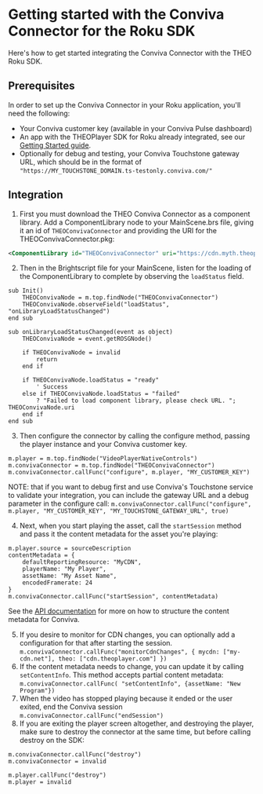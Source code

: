 # Getting started with the Conviva Connector for the Roku SDK

Here's how to get started integrating the Conviva Connector with the THEO Roku SDK.

## Prerequisites

In order to set up the Conviva Connector in your Roku application, you'll need the following:

- Your Conviva customer key (available in your Conviva Pulse dashboard)
- An app with the THEOPlayer SDK for Roku already integrated, see our [Getting Started guide](https://www.theoplayer.com/docs/theoplayer/getting-started/sdks/roku/getting-started/).
- Optionally for debug and testing, your Conviva Touchstone gateway URL, which should be in the format of `"https://MY_TOUCHSTONE_DOMAIN.ts-testonly.conviva.com/"`

## Integration

1. First you must download the THEO Conviva Connector as a component library. Add a ComponentLibrary node to your MainScene.brs file, giving it an id of `THEOConvivaConnector` and providing the URI for the THEOConvivaConnector.pkg:

```xml
<ComponentLibrary id="THEOConvivaConnector" uri="https://cdn.myth.theoplayer.com/roku/1.5.0/THEOConvivaConnector.pkg" />
```

2. Then in the Brightscript file for your MainScene, listen for the loading of the ComponentLibrary to complete by observing the `loadStatus` field.

```brightscript
sub Init()
    THEOConvivaNode = m.top.findNode("THEOConvivaConnector")
    THEOConvivaNode.observeField("loadStatus", "onLibraryLoadStatusChanged")
end sub

sub onLibraryLoadStatusChanged(event as object)
    THEOConvivaNode = event.getROSGNode()

    if THEOConvivaNode = invalid
        return
    end if

    if THEOConvivaNode.loadStatus = "ready"
		' Success
    else if THEOConvivaNode.loadStatus = "failed"
		? "Failed to load component library, please check URL. "; THEOConvivaNode.uri
	end if
end sub
```

3. Then configure the connector by calling the configure method, passing the player instance and your Conviva customer key.

```brightscript
m.player = m.top.findNode("VideoPlayerNativeControls")
m.convivaConnector = m.top.findNode("THEOConvivaConnector")
m.convivaConnector.callFunc("configure", m.player, "MY_CUSTOMER_KEY")
```

NOTE: that if you want to debug first and use Conviva's Touchstone service to validate your integration, you can include the gateway URL and a debug parameter in the configure call:
`m.convivaConnector.callFunc("configure", m.player, "MY_CUSTOMER_KEY", "MY_TOUCHSTONE_GATEWAY_URL", true)`

4. Next, when you start playing the asset, call the `startSession` method and pass it the content metadata for the asset you're playing:

```brightscript
m.player.source = sourceDescription
contentMetadata = {
    defaultReportingResource: "MyCDN",
    playerName: "My Player",
    assetName: "My Asset Name",
    encodedFramerate: 24
}
m.convivaConnector.callFunc("startSession", contentMetadata)
```

See the [API documentation](https://www.theoplayer.com/docs/theoplayer/connectors/roku/conviva/API-reference/) for more on how to structure the content metadata for Conviva.

5. If you desire to monitor for CDN changes, you can optionally add a configuration for that after starting the session.
   `m.convivaConnector.callFunc("monitorCdnChanges", { mycdn: ["my-cdn.net"], theo: ["cdn.theoplayer.com"] })`
6. If the content metadata needs to change, you can update it by calling `setContentInfo`. This method accepts partial content metadata:
   `m.convivaConnector.callFunc( "setContentInfo", {assetName: "New Program"})`
7. When the video has stopped playing because it ended or the user exited, end the Conviva session
   `m.convivaConnector.callFunc("endSession")`
8. If you are exiting the player screen altogether, and destroying the player, make sure to destroy the connector at the same time, but before calling destroy on the SDK:

```brightscript
m.convivaConnector.callFunc("destroy")
m.convivaConnector = invalid

m.player.callFunc("destroy")
m.player = invalid
```
